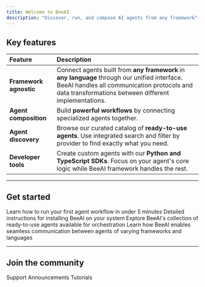 ```yaml
---
title: Welcome to BeeAI
description: "Discover, run, and compose AI agents from any framework"
---
```


## Key features

| Feature | Description |
| :------ | :---------- |
| **Framework agnostic** | Connect agents built from **any framework** in **any language** through our unified interface. BeeAI handles all communication protocols and data transformations between different implementations. |
| **Agent composition** | Build **powerful workflows** by connecting specialized agents together. |
| **Agent discovery** | Browse our curated catalog of **ready-to-use agents**. Use integrated search and filter by provider to find exactly what you need. |
| **Developer tools** | Create custom agents with our **Python and TypeScript SDKs**. Focus on your agent's core logic while BeeAI framework handles the rest. |

---

## Get started

<CardGroup cols={2}>
  <Card title="Quick start" icon="rocket" href="/get-started/quickstart">
    Learn how to run your first agent workflow in under 5 minutes
  </Card>
  <Card title="Installation" icon="download" href="/get-started/installation">
    Detailed instructions for installing BeeAI on your system
  </Card>
  <Card title="Agent catalog" icon="list" href="beeai.com/agents">
    Explore BeeAI's collection of ready-to-use agents available for orchestration
  </Card>
  <Card title="Communication Protocol" icon="network-wired" href="/acp/alpha/introduction">
    Learn how BeeAI enables seamless communication between agents of varying frameworks and languages
  </Card>
</CardGroup>

---

## Join the community

<CardGroup cols={3}>
  <Card title="Discord" icon="discord" href="https://discord.gg/NradeA6ZNF">
    Support
  </Card>
  <Card title="Bluesky" icon="bluesky" href="https://bsky.app/profile/beeaiagents.bsky.social">
    Announcements
  </Card>
  <Card title="Youtube" icon="youtube" href="https://youtube.com/@BeeAIAgents">
    Tutorials
  </Card>
</CardGroup>